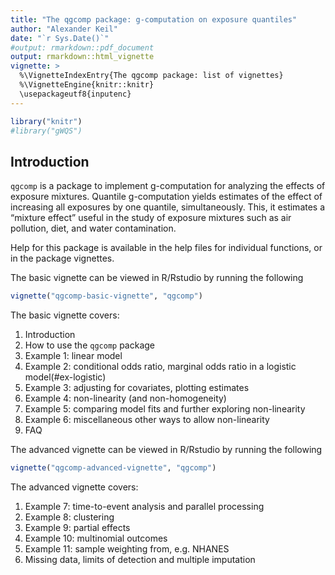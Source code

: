 ```yaml
---
title: "The qgcomp package: g-computation on exposure quantiles"
author: "Alexander Keil"
date: "`r Sys.Date()`"
#output: rmarkdown::pdf_document 
output: rmarkdown::html_vignette  
vignette: >
  %\VignetteIndexEntry{The qgcomp package: list of vignettes}
  %\VignetteEngine{knitr::knitr}
  \usepackageutf8{inputenc}
---
```


```r
library("knitr")
#library("gWQS")
```



## Introduction<a name="intro"></a>
`qgcomp` is a package to implement g-computation for analyzing the effects of exposure
mixtures. Quantile g-computation yields estimates of the effect of increasing
all exposures by one quantile, simultaneously. This, it estimates a "mixture
effect" useful in the study of exposure mixtures such as air pollution, diet,
and water contamination.

Help for this package is available in the help files for individual functions, or in the package vignettes.

The basic vignette can be viewed in R/Rstudio by running the following
```r
vignette("qgcomp-basic-vignette", "qgcomp")
```
The basic vignette covers:

1. Introduction
2. How to use the `qgcomp` package
3. Example 1: linear model
4. Example 2: conditional odds ratio, marginal odds ratio in a logistic model(#ex-logistic)
5. Example 3: adjusting for covariates, plotting estimates
6. Example 4: non-linearity (and non-homogeneity)
7. Example 5: comparing model fits and further exploring non-linearity
8. Example 6: miscellaneous other ways to allow non-linearity
9. FAQ

The advanced vignette can be viewed in R/Rstudio by running the following
```r
vignette("qgcomp-advanced-vignette", "qgcomp")
```
The advanced vignette covers:

1. Example 7: time-to-event analysis and parallel processing
2. Example 8: clustering
3. Example 9: partial effects
4. Example 10: multinomial outcomes
5. Example 11: sample weighting from, e.g. NHANES
6. Missing data, limits of detection and multiple imputation


